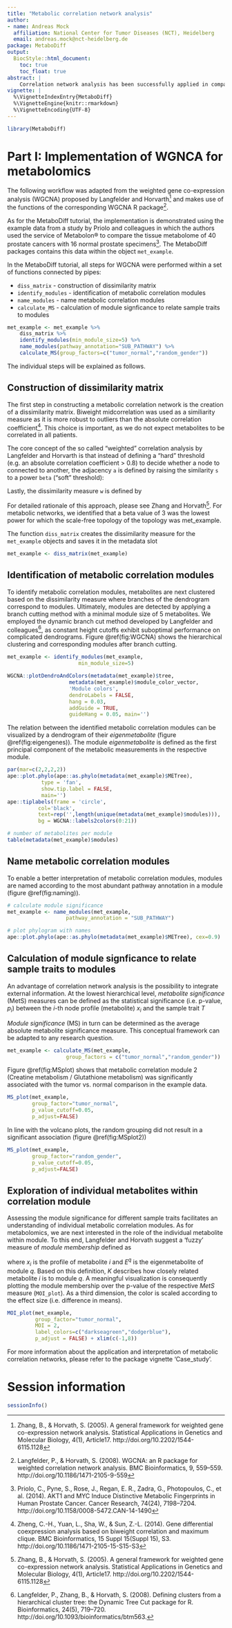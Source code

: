 ```yaml
---
title: "Metabolic correlation network analysis"
author:
- name: Andreas Mock
  affiliation: National Center for Tumor Diseases (NCT), Heidelberg
  email: andreas.mock@nct-heidelberg.de
package: MetaboDiff
output:
  BiocStyle::html_document:
    toc: true
    toc_float: true
abstract: |
    Correlation network analysis has been successfully applied in comparative transcriptomics to reveal changes in meaningful biological subpathways (modules). This markdown document describes an adaptation for metabolomic data analysis. 
vignette: |
  %\VignetteIndexEntry{MetaboDiff}
  %\VignetteEngine{knitr::rmarkdown}
  %\VignetteEncoding{UTF-8}  
---
```


```r
library(MetaboDiff)
```

# Part I: Implementation of WGNCA for metabolomics

The following workflow was adapted from the weighted gene co-expression analysis (WGCNA) proposed by Langfelder and Horvarth[^1] and makes use of the functions of the corresponding WGCNA R package[^2].

As for the MetaboDiff tutorial, the implementation is demonstrated using the example data from a study by Priolo and colleagues in which the authors used the service of Metabolon&reg; to compare the tissue metabolome of 40 prostate cancers with 16 normal prostate specimens[^3]. The MetaboDiff packages contains this data within the object `met_example`.

In the MetaboDiff tutorial, all steps for WGCNA were performed within a set of functions connected by pipes:

* `diss_matrix` - construction of dissimilarity matrix
* `identify_modules` - identification of metabolic correlation modules
* `name_modules` - name metabolic correlation modules
* `calculate_MS` - calculation of module signficance to relate sample traits to modules


```r
met_example <- met_example %>%
    diss_matrix %>%
    identify_modules(min_module_size=5) %>%
    name_modules(pathway_annotation="SUB_PATHWAY") %>%
    calculate_MS(group_factors=c("tumor_normal","random_gender"))
```

The individual steps will be explained as follows.

## Construction of dissimilarity matrix

The first step in constructing a metabolic correlation network is the creation of a dissimilarity matrix. Biweight midcorrelation was used as a similiarity measure as it is more robust to outliers than the absolute correlation coefficient[^4]. This choice is important, as we do not expect metabolites to be correlated in all patients. 

The core concept of the so called "weighted" correlation analysis by Langfelder and Horvarth is that instead of defining a "hard" threshold (e.g. an absolute correlation coefficient > 0.8) to decide whether a node to connected to another, the adjacency `a` is defined by raising the similarity `s` to a power `beta` ("soft" threshold):

\begin{equation}
a_{ij} = s_{ij}^\beta
\end{equation}

Lastly, the dissimilarity measure `w` is defined by

\begin{equation}
w_{ij} = 1 - a_{ij}    
\end{equation}

For detailed rationale of this approach, please see Zhang and Horvath[^1]. For metabolic networks, we identified that a beta value of 3 was the lowest power for which the scale-free topology of the topology was met_example.

The function `diss_matrix` creates the dissimilarity measure for the `met_example` objects and saves it in the metadata slot

```r
met_example <- diss_matrix(met_example)
```

## Identification of metabolic correlation modules

To identify metabolic correlation modules, metabolites are next clustered based on the dissimilarity measure where branches of the dendrogram correspond to modules.  Ultimately, modules are detected by applying a branch cutting method with a minimal module size of 5 metabolites. We employed the dynamic branch cut method developed by Langfelder and colleagues[^5], as constant height cutoffs exhibit suboptimal performance on complicated dendrograms. Figure \@ref(fig:WGCNA) shows the hierarchical clustering and corresponding modules after branch cutting.

```r
met_example <- identify_modules(met_example, 
                       min_module_size=5)
```

```r
WGCNA::plotDendroAndColors(metadata(met_example)$tree, 
                    metadata(met_example)$module_color_vector, 
                    'Module colors', 
                    dendroLabels = FALSE, 
                    hang = 0.03,
                    addGuide = TRUE, 
                    guideHang = 0.05, main='')
```

The relation between the identified metabolic correlation modules can be visualized by a dendrogram of their *eigenmetabolite* (figure \@ref(fig:eigengenes)). The module *eigenmetabolite* is defined as the first principal component of the metabolic measurements in the respective module. 

```r
par(mar=c(2,2,2,2))
ape::plot.phylo(ape::as.phylo(metadata(met_example)$METree),
           type = 'fan',
           show.tip.label = FALSE, 
           main='')
ape::tiplabels(frame = 'circle',
          col='black', 
          text=rep('',length(unique(metadata(met_example)$modules))), 
          bg = WGCNA::labels2colors(0:21))
```

```r
# number of metabolites per module
table(metadata(met_example)$modules)
```

## Name metabolic correlation modules

To enable a better interpretation of metabolic correlation modules, modules are named according to the most abundant pathway annotation in a module (figure \@ref(fig:naming)).

```r
# calculate module significance
met_example <- name_modules(met_example,
                   pathway_annotation = "SUB_PATHWAY")

# plot phylogram with names
ape::plot.phylo(ape::as.phylo(metadata(met_example)$METree), cex=0.9)
```

## Calculation of module signficance to relate sample traits to modules 

An advantage of correlation network analysis is the possibility to integrate external information. 
At the lowest hierarchical level, *metabolite significance* (MetS) measures can be defined as the statistical significance (i.e. p-value, $p_i$) between the $i$-th node profile (metabolite) $x_i$ and the sample trait $T$

\begin{equation}
MetS_i = -log~p_i
\end{equation}

*Module significance* (MS) in turn can be determined as the average absolute metabolite significance measure. This conceptual framework can be adapted to any research question.

```r
met_example <- calculate_MS(met_example,
                   group_factors = c("tumor_normal","random_gender"))
```

Figure \@ref(fig:MSplot) shows that metabolic correlation module 2 (Creatine metabolism / Glutathione metabolism) was significantly associated with the tumor vs. normal comparison in the example data.

```r
MS_plot(met_example,
        group_factor="tumor_normal",
        p_value_cutoff=0.05,
        p_adjust=FALSE)
```

In line with the volcano plots, the random grouping did not result in a significant association (figure \@ref(fig:MSplot2))

```r
MS_plot(met_example,
        group_factor="random_gender",
        p_value_cutoff=0.05,
        p_adjust=FALSE)
```

## Exploration of individual metabolites within correlation module

Assessing the module significance for different sample traits facilitates an understanding of individual metabolic correlation modules. As for metabolomics, we are next interested in the role of the individual metabolite within module. To this end, Langfelder and Horvath suggest a 'fuzzy' measure of *module membership* defined as

\begin{equation}
K^q = |cor(x_i,E^q)|
\end{equation}

where $x_i$ is the profile of metabolite $i$ and $E^q$ is the eigenmetabolite of module $q$. Based on this definition, $K$ describes how closely related metabolite $i$ is to module $q$. A meaningful visualization is consequently plotting the module membership over the p-value of the respective $MetS$ measure (`MOI_plot`). As a third dimension, the color is scaled according to the effect size (i.e. difference in means). 

```r
MOI_plot(met_example,
         group_factor="tumor_normal",
         MOI = 2,
         label_colors=c("darkseagreen","dodgerblue"),
         p_adjust = FALSE) + xlim(c(-1,8))
```

For more information about the application and interpretation of metabolic correlation networks, please refer to the package vignette 'Case_study'. 

# Session information {.unnumbered}

```r
sessionInfo()
```

[^1]: Zhang, B., & Horvath, S. (2005). A general framework for weighted gene co-expression network analysis. Statistical Applications in Genetics and Molecular Biology, 4(1), Article17. http://doi.org/10.2202/1544-6115.1128

[^2]: Langfelder, P., & Horvath, S. (2008). WGCNA: an R package for weighted correlation network analysis. BMC Bioinformatics, 9, 559–559. http://doi.org/10.1186/1471-2105-9-559

[^3]: Priolo, C., Pyne, S., Rose, J., Regan, E. R., Zadra, G., Photopoulos, C., et al. (2014). AKT1 and MYC Induce Distinctive Metabolic Fingerprints in Human Prostate Cancer. Cancer Research, 74(24), 7198–7204. http://doi.org/10.1158/0008-5472.CAN-14-1490

[^4]: Zheng, C.-H., Yuan, L., Sha, W., & Sun, Z.-L. (2014). Gene differential coexpression analysis based on biweight correlation and maximum clique. BMC Bioinformatics, 15 Suppl 15(Suppl 15), S3. http://doi.org/10.1186/1471-2105-15-S15-S3

[^5]: Langfelder, P., Zhang, B., & Horvath, S. (2008). Defining clusters from a hierarchical cluster tree: the Dynamic Tree Cut package for R. Bioinformatics, 24(5), 719–720. http://doi.org/10.1093/bioinformatics/btm563.

[^6]: Horvath, S., & Dong, J. (2008). Geometric Interpretation of Gene Coexpression Network Analysis. PLoS Computational Biology (PLOSCB) 4(8), 4(8), e1000117–e1000117. http://doi.org/10.1371/journal.pcbi.1000117
